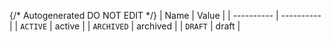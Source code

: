 {/* Autogenerated DO NOT EDIT  */}
| Name       | Value      |
| ---------- | ---------- |
| `ACTIVE`   | active     |
| `ARCHIVED` | archived   |
| `DRAFT`    | draft      |